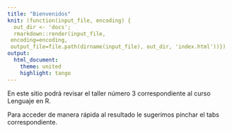 ```yaml
---
title: "Bienvenidos"
knit: (function(input_file, encoding) {
  out_dir <- 'docs';
  rmarkdown::render(input_file,
 encoding=encoding,
 output_file=file.path(dirname(input_file), out_dir, 'index.html'))})
output:
  html_document:
    theme: united
    highlight: tango
---
```


En este sitio podrá revisar el taller número 3 correspondiente al curso  Lenguaje en R.

Para acceder de manera rápida al resultado le sugerimos pinchar el tabs correspondiente.